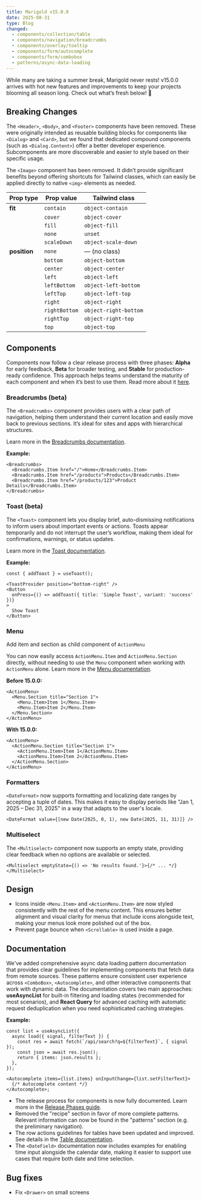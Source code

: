 ```yaml
---
title: Marigold v15.0.0
date: 2025-08-31
type: Blog
changed:
  - components/collection/table
  - components/navigation/breadcrumbs
  - components/overlay/tooltip
  - components/form/autocomplete
  - components/form/combobox
  - patterns/async-data-loading
---
```


While many are taking a summer break, Marigold never rests! v15.0.0 arrives with hot new features and improvements to keep your projects blooming all season long. Check out what’s fresh below! 🍉

## Breaking Changes

The `<Header>`, `<Body>`, and `<Footer>` components have been removed. These were originally intended as reusable building blocks for components like `<Dialog>` and `<Card>`, but we found that dedicated compound components (such as `<Dialog.Content>`) offer a better developer experience. Subcomponents are more discoverable and easier to style based on their specific usage.

The `<Image>` component has been removed. It didn’t provide significant benefits beyond offering shortcuts for Tailwind classes, which can easily be applied directly to native `<img>` elements as needed.

| Prop type    | Prop value    | Tailwind class        |
| ------------ | ------------- | --------------------- |
| **fit**      | `contain`     | `object-contain`      |
|              | `cover`       | `object-cover`        |
|              | `fill`        | `object-fill`         |
|              | `none`        | `unset`               |
|              | `scaleDown`   | `object-scale-down`   |
| **position** | `none`        | — (no class)          |
|              | `bottom`      | `object-bottom`       |
|              | `center`      | `object-center`       |
|              | `left`        | `object-left`         |
|              | `leftBottom`  | `object-left-bottom`  |
|              | `leftTop`     | `object-left-top`     |
|              | `right`       | `object-right`        |
|              | `rightBottom` | `object-right-bottom` |
|              | `rightTop`    | `object-right-top`    |
|              | `top`         | `object-top`          |

## Components

Components now follow a clear release process with three phases: **Alpha** for early feedback, **Beta** for broader testing, and **Stable** for production-ready confidence. This approach helps teams understand the maturity of each component and when it’s best to use them. Read more about it [here](/getting-started/release-phases).

### Breadcrumbs (beta)

The `<Breadcrumbs>` component provides users with a clear path of navigation, helping them understand their current location and easily move back to previous sections. It’s ideal for sites and apps with hierarchical structures.

Learn more in the [Breadcrumbs documentation](/components/navigation/breadcrumbs).

**Example:**

```tsx
<Breadcrumbs>
  <Breadcrumbs.Item href="/">Home</Breadcrumbs.Item>
  <Breadcrumbs.Item href="/products">Products</Breadcrumbs.Item>
  <Breadcrumbs.Item href="/products/123">Product Details</Breadcrumbs.Item>
</Breadcrumbs>
```

### Toast (beta)

The `<Toast>` component lets you display brief, auto-dismissing notifications to inform users about important events or actions. Toasts appear temporarily and do not interrupt the user’s workflow, making them ideal for confirmations, warnings, or status updates.

Learn more in the [Toast documentation](/components/overlay/toast).

**Example:**

```tsx
const { addToast } = useToast();

<ToastProvider position="bottom-right" />
<Button
  onPress={() => addToast({ title: 'Simple Toast', variant: 'success' })}
>
  Show Toast
</Button>
```

### Menu

Add item and section as child component of `ActionMenu`

You can now easily access `ActionMenu.Item` and `ActionMenu.Section` directly, without needing to use the `Menu` component when working with `ActionMenu` alone. Learn more in the [Menu documentation](/components/overlay/menu#actionmenu).

**Before 15.0.0:**

```tsx
<ActionMenu>
  <Menu.Section title="Section 1">
    <Menu.Item>Item 1</Menu.Item>
    <Menu.Item>Item 2</Menu.Item>
  </Menu.Section>
</ActionMenu>
```

**With 15.0.0:**

```tsx
<ActionMenu>
  <ActionMenu.Section title="Section 1">
    <ActionMenu.Item>Item 1</ActionMenu.Item>
    <ActionMenu.Item>Item 2</ActionMenu.Item>
  </ActionMenu.Section>
</ActionMenu>
```

### Formatters

`<DateFormat>` now supports formatting and localizing date ranges by accepting a tuple of dates. This makes it easy to display periods like "Jan 1, 2025 – Dec 31, 2025" in a way that adapts to the user's locale.

```tsx
<DateFormat value={[new Date(2025, 0, 1), new Date(2025, 11, 31)]} />
```

### Multiselect

The `<Multiselect>` component now supports an empty state, providing clear feedback when no options are available or selected.

```tsx
<Multiselect emptyState={() => 'No results found.'}>{/* ... */}</Multiselect>
```

## Design

- Icons inside `<Menu.Item>` and `<ActionMenu.Item>` are now styled consistently with the rest of the menu content. This ensures better alignment and visual clarity for menus that include icons alongside text, making your menus look more polished out of the box.
- Prevent page bounce when `<Scrollable>` is used inside a page.

## Documentation

We've added comprehensive async data loading pattern documentation that provides clear guidelines for implementing components that fetch data from remote sources. These patterns ensure consistent user experience across `<ComboBox>`, `<Autocomplete>`, and other interactive components that work with dynamic data. The documentation covers two main approaches: **useAsyncList** for built-in filtering and loading states (recommended for most scenarios), and **React Query** for advanced caching with automatic request deduplication when you need sophisticated caching strategies.

**Example:**

```tsx
const list = useAsyncList({
  async load({ signal, filterText }) {
    const res = await fetch(`/api/search?q=${filterText}`, { signal });
    const json = await res.json();
    return { items: json.results };
  },
});

<Autocomplete items={list.items} onInputChange={list.setFilterText}>
  {/* Autocomplete content */}
</Autocomplete>;
```

- The release process for components is now fully documented. Learn more in the [Release Phases guide](/getting-started/release-phases).
- Removed the "recipe" section in favor of more complete patterns. Relevant information can now be found in the "patterns" section (e.g. the preliminary navigation).
- The row actions guidelines for tables have been updated and improved. See details in the [Table documentation](/components/collection/table#row-actions).
- The `<DateField>` documentation now includes examples for enabling time input alongside the calendar date, making it easier to support use cases that require both date and time selection.

## Bug fixes

- Fix `<Drawer>` on small screens
